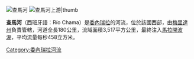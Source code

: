 [[File:Paragliding_Mérida.jpg|查馬河]]
[[Image:rio_chama.jpg|查馬河[[上游]]|thumb]]

'''查馬河'''（西班牙語：Río Chama）是[[委內瑞拉|委內瑞拉]]的河流，位於該國西部，由[[梅里達州|梅里達州]]負責管轄，河道全長180公里，流域面積3,517平方公里，最終注入[[馬拉開波湖|馬拉開波湖]]，平均流量每秒458立方米。

{{Venezuela-geo-stub}}
[[Category:委內瑞拉河流|Category:委內瑞拉河流]]